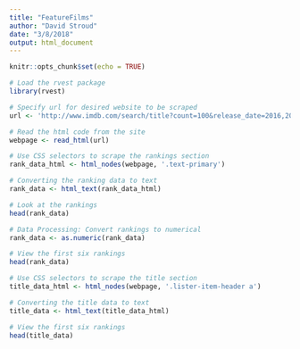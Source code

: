 ```yaml
---
title: "FeatureFilms"
author: "David Stroud"
date: "3/8/2018"
output: html_document
---
```


```r
knitr::opts_chunk$set(echo = TRUE)
```

```r
# Load the rvest package
library(rvest)
```

```r
# Specify url for desired website to be scraped
url <- 'http://www.imdb.com/search/title?count=100&release_date=2016,2016&title_type=feature'

# Read the html code from the site
webpage <- read_html(url)

```

```r
# Use CSS selectors to scrape the rankings section
rank_data_html <- html_nodes(webpage, '.text-primary')

# Converting the ranking data to text
rank_data <- html_text(rank_data_html)

# Look at the rankings
head(rank_data)
```

```r
# Data Processing: Convert rankings to numerical
rank_data <- as.numeric(rank_data)

# View the first six rankings
head(rank_data)
```

```r
# Use CSS selectors to scrape the title section
title_data_html <- html_nodes(webpage, '.lister-item-header a')

# Converting the title data to text
title_data <- html_text(title_data_html)

# View the first six rankings
head(title_data)
```













